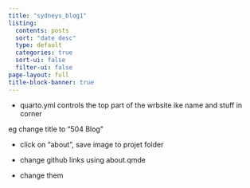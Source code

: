 ```yaml
---
title: "sydneys_blog1"
listing:
  contents: posts
  sort: "date desc"
  type: default
  categories: true
  sort-ui: false
  filter-ui: false
page-layout: full
title-block-banner: true
---
```


-   quarto.yml controls the top part of the wrbsite ike name and stuff in corner

eg change title to "504 Blog"

-   click on "about", save image to projet folder

-   change github links using about.qmde

-   change them
